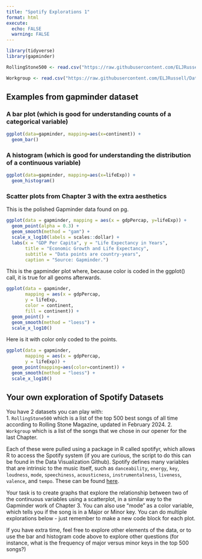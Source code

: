 ```yaml
---
title: "Spotify Explorations 1"
format: html
execute:
  echo: FALSE
  warning: FALSE
---
```


```r
library(tidyverse)
library(gapminder)

RollingStone500 <- read.csv("https://raw.githubusercontent.com/ELJRussell/DataVisualizationWorkgroup/main/data/RollingStones.csv")

Workgroup <- read.csv("https://raw.githubusercontent.com/ELJRussell/DataVisualizationWorkgroup/main/data/WorkingGroupSpotify.csv")

```

## Examples from gapminder dataset
### A bar plot (which is good for understanding counts of a categorical variable)
```r
ggplot(data=gapminder, mapping=aes(x=continent)) +
  geom_bar()
```

### A histogram (which is good for understanding the distribution of a continuous variable)
```r
ggplot(data=gapminder, mapping=aes(x=lifeExp)) +
  geom_histogram()
```

### Scatter plots from Chapter 3 with the extra aesthetics

This is the polished Gapminder data found on pg. 

```r
ggplot(data = gapminder, mapping = aes(x = gdpPercap, y=lifeExp)) +
  geom_point(alpha = 0.3) +
  geom_smooth(method = "gam") +
  scale_x_log10(labels = scales::dollar) +
  labs(x = "GDP Per Capita", y = "Life Expectancy in Years",
       title = "Economic Growth and Life Expectancy",
       subtitle = "Data points are country-years",
       caption = "Source: Gapminder.")
```

This is the gapminder plot where, because color is coded in the ggplot() call, it is true for all geoms afterwards.

```r
ggplot(data = gapminder,
       mapping = aes(x = gdpPercap,
       y = lifeExp,
       color = continent,
       fill = continent)) +
  geom_point() + 
  geom_smooth(method = "loess") + 
  scale_x_log10()
```

Here is it with color only coded to the points.

```r
ggplot(data = gapminder,
       mapping = aes(x = gdpPercap,
       y = lifeExp)) +
  geom_point(mapping=aes(color=continent)) + 
  geom_smooth(method = "loess") + 
  scale_x_log10()
```

## Your own exploration of Spotify Datasets

You have 2 datasets you can play with:  
1. `RollingStone500` which is a list of the top 500 best songs of all time according to Rolling Stone Magazine, updated in February 2024.
2. `Workgroup` which is a list of the songs that we chose in our opener for the last Chapter.

Each of these were pulled using a package in R called spotifyr, which allows R to access the Spotify system (if you are curious, the script to do this can be found in the Data Visualization Github). Spotify defines many variables that are intrinsic to the music itself, such as `danceability`, `energy`, `key`, `loudness`, `mode`, `speechiness`, `acousticness`, `instrumentalness`, `liveness`, `valence`, and `tempo`. These can be found [here](https://developer.spotify.com/documentation/web-api/reference/tracks/get-audio-features/).

Your task is to create graphs that explore the relationship between two of the continuous variables using a scatterplot, in a similar way to the Gapminder work of Chapter 3. You can also use "mode" as a color variable, which tells you if the song is in a Major or Minor key. You can do multiple explorations below - just remember to make a new code block for each plot.

If you have extra time, feel free to explore other elements of the data, or to use the bar and histogram code above to explore other questions (for instance, what is the frequency of major versus minor keys in the top 500 songs?)

```r


```


